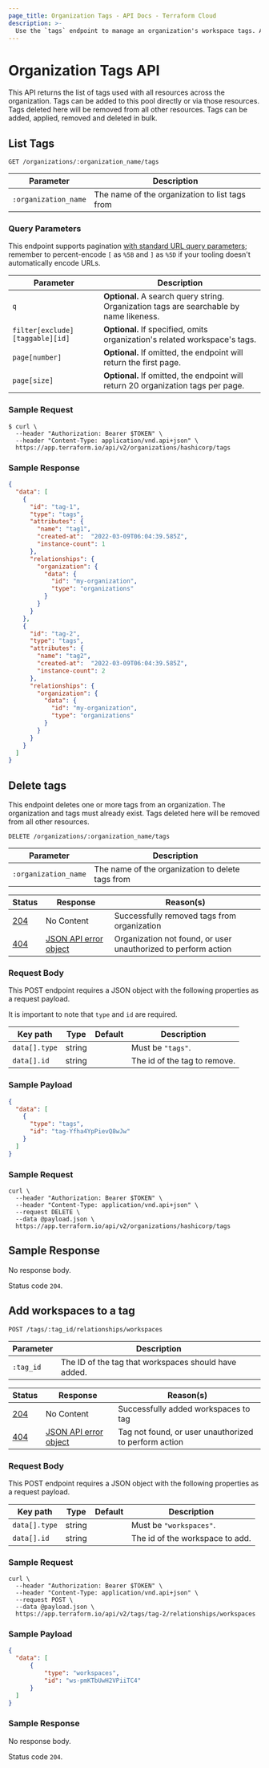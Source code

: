 ```yaml
---
page_title: Organization Tags - API Docs - Terraform Cloud
description: >-
  Use the `tags` endpoint to manage an organization's workspace tags. Assign, list, and delete tags using the HTTP API.
---
```


[200]: https://developer.mozilla.org/en-US/docs/Web/HTTP/Status/200

[201]: https://developer.mozilla.org/en-US/docs/Web/HTTP/Status/201

[202]: https://developer.mozilla.org/en-US/docs/Web/HTTP/Status/202

[204]: https://developer.mozilla.org/en-US/docs/Web/HTTP/Status/204

[400]: https://developer.mozilla.org/en-US/docs/Web/HTTP/Status/400

[401]: https://developer.mozilla.org/en-US/docs/Web/HTTP/Status/401

[403]: https://developer.mozilla.org/en-US/docs/Web/HTTP/Status/403

[404]: https://developer.mozilla.org/en-US/docs/Web/HTTP/Status/404

[409]: https://developer.mozilla.org/en-US/docs/Web/HTTP/Status/409

[412]: https://developer.mozilla.org/en-US/docs/Web/HTTP/Status/412

[422]: https://developer.mozilla.org/en-US/docs/Web/HTTP/Status/422

[429]: https://developer.mozilla.org/en-US/docs/Web/HTTP/Status/429

[500]: https://developer.mozilla.org/en-US/docs/Web/HTTP/Status/500

[504]: https://developer.mozilla.org/en-US/docs/Web/HTTP/Status/504

[JSON API document]: /terraform/cloud-docs/api-docs#json-api-documents

[JSON API error object]: https://jsonapi.org/format/#error-objects

# Organization Tags API

This API returns the list of tags used with all resources across the organization. Tags can be added to this pool directly or via those resources. Tags deleted here will be removed from all other resources. Tags can be added, applied, removed and deleted in bulk.

## List Tags

`GET /organizations/:organization_name/tags`

| Parameter            | Description                                    |
| -------------------- | ---------------------------------------------- |
| `:organization_name` | The name of the organization to list tags from |

### Query Parameters

This endpoint supports pagination [with standard URL query parameters](/terraform/cloud-docs/api-docs#query-parameters); remember to percent-encode `[` as `%5B` and `]` as `%5D` if your tooling doesn't automatically encode URLs.

| Parameter                       | Description                                                                              |
| ------------------------------- | ---------------------------------------------------------------------------------------- |
| `q`                             | **Optional.** A search query string.  Organization tags are searchable by name likeness. |
| `filter[exclude][taggable][id]` | **Optional.** If specified, omits organization's related workspace's tags.               |
| `page[number]`                  | **Optional.** If omitted, the endpoint will return the first page.                       |
| `page[size]`                    | **Optional.** If omitted, the endpoint will return 20 organization tags per page.        |

### Sample Request

```shell
$ curl \
  --header "Authorization: Bearer $TOKEN" \
  --header "Content-Type: application/vnd.api+json" \
  https://app.terraform.io/api/v2/organizations/hashicorp/tags
```

### Sample Response

```json
{
  "data": [
    {
      "id": "tag-1",
      "type": "tags",
      "attributes": {
        "name": "tag1",
        "created-at":  "2022-03-09T06:04:39.585Z",
        "instance-count": 1
      },
      "relationships": {
        "organization": {
          "data": {
            "id": "my-organization",
            "type": "organizations"
          }
        }
      }
    },
    {
      "id": "tag-2",
      "type": "tags",
      "attributes": {
        "name": "tag2",
        "created-at":  "2022-03-09T06:04:39.585Z",
        "instance-count": 2
      },
      "relationships": {
        "organization": {
          "data": {
            "id": "my-organization",
            "type": "organizations"
          }
        }
      }
    }
  ]
}
```

## Delete tags

This endpoint deletes one or more tags from an organization. The organization and tags must already
exist. Tags deleted here will be removed from all other resources.

`DELETE /organizations/:organization_name/tags`

| Parameter            | Description                                      |
| -------------------- | ------------------------------------------------ |
| `:organization_name` | The name of the organization to delete tags from |

| Status  | Response                  | Reason(s)                                                      |
| ------- | ------------------------- | -------------------------------------------------------------- |
| [204][] | No Content                | Successfully removed tags from organization                    |
| [404][] | [JSON API error object][] | Organization not found, or user unauthorized to perform action |

### Request Body

This POST endpoint requires a JSON object with the following properties as a request payload.

It is important to note that `type` and `id` are required.

| Key path      | Type   | Default | Description                  |
| ------------- | ------ | ------- | ---------------------------- |
| `data[].type` | string |         | Must be `"tags"`.            |
| `data[].id`   | string |         | The id of the tag to remove. |

### Sample Payload

```json
{
  "data": [
    {
      "type": "tags",
      "id": "tag-Yfha4YpPievQ8wJw"
    }
  ]
}
```

### Sample Request

```shell
curl \
  --header "Authorization: Bearer $TOKEN" \
  --header "Content-Type: application/vnd.api+json" \
  --request DELETE \
  --data @payload.json \
  https://app.terraform.io/api/v2/organizations/hashicorp/tags
```

## Sample Response

No response body.

Status code `204`.

## Add workspaces to a tag

`POST /tags/:tag_id/relationships/workspaces`

| Parameter | Description                                          |
| --------- | ---------------------------------------------------- |
| `:tag_id` | The ID of the tag that workspaces should have added. |

| Status  | Response                  | Reason(s)                                             |
| ------- | ------------------------- | ----------------------------------------------------- |
| [204][] | No Content                | Successfully added workspaces to tag                  |
| [404][] | [JSON API error object][] | Tag not found, or user unauthorized to perform action |

### Request Body

This POST endpoint requires a JSON object with the following properties as a request payload.

| Key path      | Type   | Default | Description                     |
| ------------- | ------ | ------- | ------------------------------- |
| `data[].type` | string |         | Must be `"workspaces"`.         |
| `data[].id`   | string |         | The id of the workspace to add. |

### Sample Request

```shell
curl \
  --header "Authorization: Bearer $TOKEN" \
  --header "Content-Type: application/vnd.api+json" \
  --request POST \
  --data @payload.json \
  https://app.terraform.io/api/v2/tags/tag-2/relationships/workspaces
```

### Sample Payload

```json
{
  "data": [
      {
          "type": "workspaces",
          "id": "ws-pmKTbUwH2VPiiTC4"
      }
  ]
}
```

### Sample Response

No response body.

Status code `204`.
